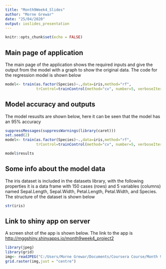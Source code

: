 ---
title: "Month9Week4_Slides"
author: "Morne Grewar"
date: "25/04/2020"
output: ioslides_presentation
---


```{r setup, include=FALSE}
knitr::opts_chunk$set(echo = FALSE)
```

## Main page of application

The main page of the application shows the required inputs and give the output from the model with a graph to show the original data. The code for the regression model is shown below

```{r main, echo = TRUE,eval=FALSE}
model<- train(as.factor(Species)~.,data=iris,method="rf",
              trControl=trainControl(method="cv", number=5, verboseIter=F))
```

## Model accuracy and outputs

The model resuslts are shown below, here it can be seen that the model has an 95% accuracy

```{r model, echo = FALSE}
suppressMessages(suppressWarnings(library(caret)))
set.seed(2)
model<- train(as.factor(Species)~.,data=iris,method="rf",
              trControl=trainControl(method="cv", number=5, verboseIter=F))
```

```{r model2, echo = TRUE}
model$results
```

## Some info about the model data

The iris dataset is included in the datasets library, with the following properties it is a data frame with 150 cases (rows) and 5 variables (columns) named Sepal.Length, Sepal.Width, Petal.Length, Petal.Width, and Species. The structure of the dataset is shown below

```{r data, echo = FALSE}
str(iris)
```


## Link to shiny app on server

A screen shot of the app is shown below. The link to the app is <http://mggshiny.shinyapps.io/month9week4_project2> 

```{r picture,echo = FALSE}
library(jpeg)
library(grid)
img<- readJPEG("C:/Users/Morne Grewar/Documents/Coursera Course/Month 9/Week 4/Capture.jpg")
grid.raster(img,just = "centre")
```





